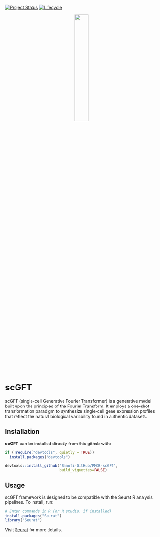 [![Project Status](http://www.repostatus.org/badges/latest/active.svg)](http://www.repostatus.org/#active)
[![Lifecycle](https://img.shields.io/badge/lifecycle-stable-brightgreen.svg)](https://www.tidyverse.org/lifecycle/#stable)

<p align="center" width="100%">
<img width="30%" src="vignettes/scgft-logo.png"> 
</p>

# scGFT 

scGFT (single-cell Generative Fourier Transformer) is a generative model built
upon the principles of the Fourier Transform. It employs a one-shot
transformation paradigm to synthesize single-cell gene expression profiles that
reflect the natural biological variability found in authentic datasets.



## Installation

**scGFT** can be installed directly from this github with:

```r
if (!require("devtools", quietly = TRUE))
  install.packages("devtools")

devtools::install_github("Sanofi-GitHub/PMCB-scGFT", 
                         build_vignettes=FALSE)
```

## Usage

scGFT framework is designed to be compatible with the Seurat R analysis pipelines. 
To install, run:

```r
# Enter commands in R (or R studio, if installed)
install.packages("Seurat")
library("Seurat") 
```

Visit [Seurat](https://satijalab.org/seurat/articles/install_v5) for more details.
